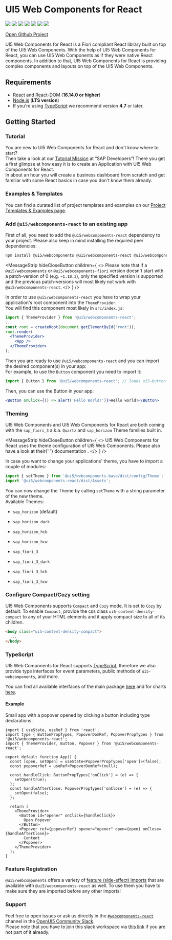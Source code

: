 
<Meta title="Getting Started" />

# UI5 Web Components for React

[![](https://github.com/SAP/ui5-webcomponents-react/workflows/build/badge.svg)](https://github.com/SAP/ui5-webcomponents-react/actions?query=workflow:%22build%22)
[![](https://coveralls.io/repos/github/SAP/ui5-webcomponents-react/badge.svg)](https://coveralls.io/github/SAP/ui5-web)
[![](https://badgen.net/badge/slack/Join%20OpenUI5%20Slack%20workspace/blue?icon=slack)](https://ui5-slack-invite.cfapps.eu10.hana.ondemand.com/)
[![](https://badgen.net/badge/slack/webcomponents-react/orange?icon=slack)](https://openui5.slack.com/archives/CSQEJ2J04)
[![](https://badgen.net/badge/code%20style/prettier?color=pink)](https://github.com/prettier/prettier)
[![](https://badgen.net/badge/maintained%20with/lerna?color=purple)](https://lernajs.io/)
[![](https://badgen.net/github/stars/SAP/ui5-webcomponents-react?icon=github&color=black)](https://github.com/SAP/ui5-webcomponents-react/stargazers)

[Open Github Project](https://github.com/SAP/ui5-webcomponents-react)

UI5 Web Components for React is a Fiori compliant React library built on top of the UI5 Web Components.
With the help of UI5 Web Components for React, you can use UI5 Web Components as if they were native React components.
In addition to that, UI5 Web Components for React is providing complex components and layouts on top of the UI5 Web Components.

<TableOfContent />

## Requirements

- [React](https://www.npmjs.com/package/react) and [React-DOM](https://www.npmjs.com/package/react-dom) (**16.14.0 or higher**)
- [Node.js](https://nodejs.org/) (**LTS version**)
- If you're using [TypeScript](https://www.typescriptlang.org/) we recommend version **4.7** or later.

## Getting Started

### Tutorial

You are new to UI5 Web Components for React and don't know where to start?<br />
Then take a look at our [Tutorial Mission](https://developers.sap.com/mission.react-spa.html) at “SAP Developers”!
There you get a first glimpse at how easy it is to create an Application with UI5 Web Components for React.<br />
In about an hour you will create a business dashboard from scratch and get familiar with some React basics in case you don't know them already.

### Examples & Templates

You can find a curated list of project templates and examples on our [Project Templates & Examples page](https://sap.github.io/ui5-webcomponents-react/main/?path=/docs/project-templates-examples--docs).

### Add `@ui5/webcomponents-react` to an existing app

First of all, you need to add the `@ui5/webcomponents-react` dependency to your project. Please also keep in mind installing the required peer dependencies:

```sh
npm install @ui5/webcomponents @ui5/webcomponents-react @ui5/webcomponents-fiori
```

<VersionTable />

<MessageStrip
  hideCloseButton
  children={
    <>
      Please note that if a <code>@ui5/webcomponents</code> or <code>@ui5/webcomponents-fiori</code> version doesn't
      start with a patch-version of 0 (e.g. <code>~1.10.3</code>), only the specified version is supported and the
      previous patch-versions will most likely not work with <code>@ui5/webcomponents-react</code>.
    </>
  }
/>

In order to use `@ui5/webcomponents-react` you have to wrap your application's root component into the `ThemeProvider`.<br/>
You will find this component most likely in `src/index.js`:

```jsx
import { ThemeProvider } from '@ui5/webcomponents-react';
...
const root = createRoot(document.getElementById("root"));
root.render(
  <ThemeProvider>
    <App />
  </ThemeProvider>
);
```

Then you are ready to use `@ui5/webcomponents-react` and you can import the desired component(s) in your app:<br />
For example, to use the `Button` component you need to import it:

```jsx
import { Button } from '@ui5/webcomponents-react'; // loads ui5-button wrapped in a ui5-webcomponents-react component
```

Then, you can use the Button in your app:

```jsx
<Button onClick={() => alert('Hello World!')}>Hello world!</Button>
```

### Theming

UI5 Web Components and UI5 Web Components for React are both coming with the `sap_fiori_3` a.k.a. `Quartz` and `sap_horizon` Theme families built in.

<MessageStrip
  hideCloseButton
  children={
    <>
      UI5 Web Components for React uses the theme configuration of UI5 Web Components. Please also have a look at their{' '}
      <Link href="https://sap.github.io/ui5-webcomponents/playground/?path=/docs/docs-advanced-configuration--docs#theme">
        documentation
      </Link>
      .
    </>
  }
/>

In case you want to change your applications' theme, you have to import a couple of modules:

```js
import { setTheme } from '@ui5/webcomponents-base/dist/config/Theme';
import '@ui5/webcomponents-react/dist/Assets';
```

You can now change the Theme by calling `setTheme` with a string parameter of the new theme.<br />
Available Themes:

- `sap_horizon` (default)
- `sap_horizon_dark`
- `sap_horizon_hcb`
- `sap_horizon_hcw`

- `sap_fiori_3`
- `sap_fiori_3_dark`
- `sap_fiori_3_hcb`
- `sap_fiori_3_hcw`

### Configure Compact/Cozy setting

UI5 Web Components supports `Compact` and `Cozy` mode. It is set to `Cozy` by default. To enable `Compact`, provide the css class `ui5-content-density-compact` to any of your HTML elements and it apply compact size to all of its children.

```html
<body class="ui5-content-density-compact">
  ...
</body>
```

### TypeScript

UI5 Web Components for React supports [TypeScript](https://www.typescriptlang.org/), therefore we also provide type interfaces for event parameters, public methods of `ui5-webcomponents`, and more.

You can find all available interfaces of the main package [here](https://github.com/SAP/ui5-webcomponents-react/tree/main/packages/main/src/interfaces) and for charts [here](https://github.com/SAP/ui5-webcomponents-react/tree/main/packages/charts/src/interfaces).

#### Example

Small app with a popover opened by clicking a button including type declarations:

```tsx
import { useState, useRef } from 'react';
import type { ButtonPropTypes, PopoverDomRef, PopoverPropTypes } from '@ui5/webcomponents-react';
import { ThemeProvider, Button, Popover } from '@ui5/webcomponents-react';

export default function App() {
  const [open, setOpen] = useState<PopoverPropTypes['open']>(false);
  const popoverRef = useRef<PopoverDomRef>(null);

  const handleClick: ButtonPropTypes['onClick'] = (e) => {
    setOpen(true);
  };
  const handleAfterClose: PopoverPropTypes['onClose'] = (e) => {
    setOpen(false);
  };

  return (
    <ThemeProvider>
      <Button id="opener" onClick={handleClick}>
        Open Popover
      </Button>
      <Popover ref={popoverRef} opener="opener" open={open} onClose={handleAfterClose}>
        Content
      </Popover>
    </ThemeProvider>
  );
}
```

### Feature Registration

`@ui5/webcomponents` offers a variety of [feature (side-effect) imports](https://sap.github.io/ui5-webcomponents/playground/?path=/docs/docs-getting-started-using-features) that are available with `@ui5/webcomponents-react` as well.
To use them you have to make sure they are imported before any other imports!

### Support

Feel free to open issues or ask us directly in the [`#webcomponents-react`](https://openui5.slack.com/archives/CSQEJ2J04) channel in the
[OpenUI5 Community Slack](https://ui5-slack-invite.cfapps.eu10.hana.ondemand.com/).<br />
Please note that you have to join this slack workspace via [this link](https://ui5-slack-invite.cfapps.eu10.hana.ondemand.com/) if you are not part of it already.

<Footer />
